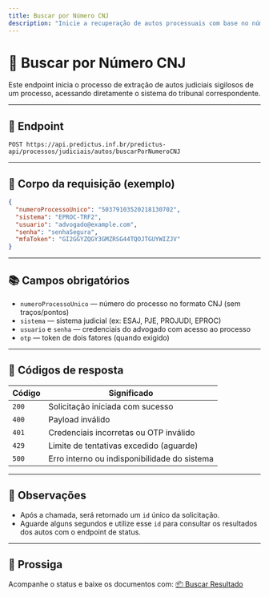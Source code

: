 ```yaml
---
title: Buscar por Número CNJ
description: "Inicie a recuperação de autos processuais com base no número do processo e credenciais do advogado."
---
```


# 🔐 Buscar por Número CNJ

Este endpoint inicia o processo de extração de autos judiciais sigilosos de um processo, acessando diretamente o sistema do tribunal correspondente.

---

## 🔗 Endpoint

```
POST https://api.predictus.inf.br/predictus-api/processos/judiciais/autos/buscarPorNumeroCNJ
```

---

## 🧾 Corpo da requisição (exemplo)

```json
{
  "numeroProcessoUnico": "50379103520218130702",
  "sistema": "EPROC-TRF2",
  "usuario": "advogado@example.com",
  "senha": "senhaSegura",
  "mfaToken": "GI2GGYZQGY3GMZRSG44TQOJTGUYWIZJV"
}
```

---

## 📚 Campos obrigatórios

- `numeroProcessoUnico` — número do processo no formato CNJ (sem traços/pontos)
- `sistema` — sistema judicial (ex: ESAJ, PJE, PROJUDI, EPROC)
- `usuario` e `senha` — credenciais do advogado com acesso ao processo
- `otp` — token de dois fatores (quando exigido)

---

## 🧾 Códigos de resposta

| Código | Significado                                 |
|--------|----------------------------------------------|
| `200`  | Solicitação iniciada com sucesso             |
| `400`  | Payload inválido                             |
| `401`  | Credenciais incorretas ou OTP inválido       |
| `429`  | Limite de tentativas excedido (aguarde)      |
| `500`  | Erro interno ou indisponibilidade do sistema |

---

## 📄 Observações

- Após a chamada, será retornado um `id` único da solicitação.
- Aguarde alguns segundos e utilize esse `id` para consultar os resultados dos autos com o endpoint de status.

---

## 🚀 Prossiga

Acompanhe o status e baixe os documentos com: [📦 Buscar Resultado](./buscar-resultado)
